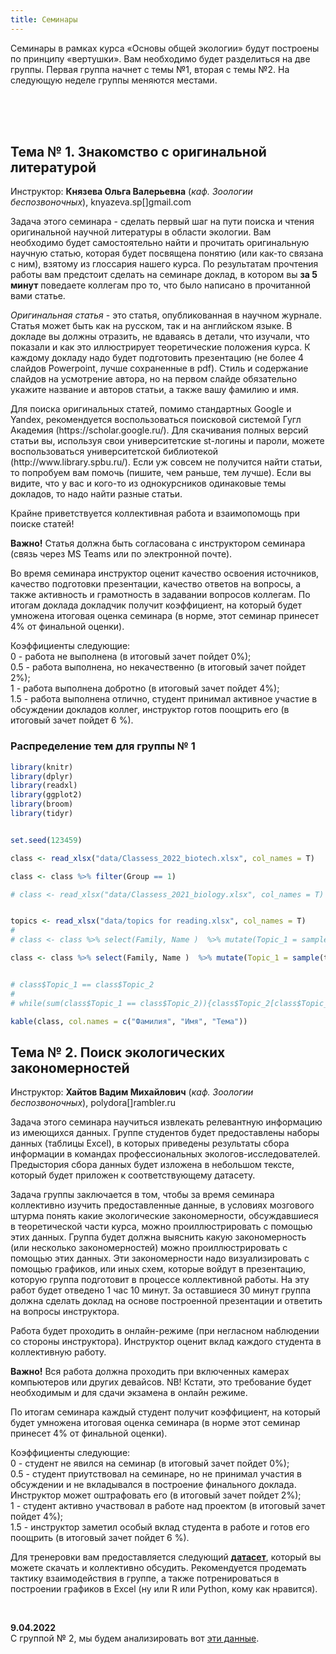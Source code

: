 ```yaml
---
title: Семинары
---
```


```{=html}
<style type="text/css">

td {  /* Table  */
  font-size: 12px;
}
</style>
```

<!-- # Таблица расписания семинаров -->

<!-- **Если вы заметите какие-то накладки и нестыковки, то сразу пишите В. М. Хайтову** -->

<!-- **До начала семинара представители каждой группы должны выйти на связь с преподавателем, чтобы получить инструкции. Следите за объявлениями. Возможно потребуется большая предварительная работа.** -->


<!-- |                                                                                              | Группа 1 | Группа 2 | Группа 3 | Группа 4 | Группа 5 | Группа 6 | Группа 7 | -->
<!-- |----------------------------------------------------------------------------------------------|----------|----------|----------|----------|----------|----------|----------| -->
<!-- | Тема №1 Денис Моисеевич Мирин (Кафедра геоботаники)                                          | 20 окт   | 01 дек   | 24 ноя   | 17 ноя   | 10 ноя   | 03 ноя   | 27 окт   | -->
<!-- | Тема №2 Елена Михайловна Копцева (Кафедра геоботаники)                                       | 27 окт   | 20 окт   | 01 дек   | 24 ноя   | 17 ноя   | 10 ноя   | 03 ноя   | -->
<!-- | Тема №3 Елена Николаевна Чернова и Мария Александровна Сказина (Кафедра прикладной экологии) | 03 ноя   | 27 окт   | 20 окт   | 01 дек   | 24 ноя   | 17 ноя   | 10 ноя   | -->
<!-- | Тема №4 Станислав Игоревич Мельницкий (Кафедра энтомологии)                                  | 10 ноя   | 03 ноя   | 27 окт   | 20 окт   | 01 дек   | 24 ноя   | 17 ноя   | -->
<!-- | Тема №5 Владимр Александрович Крапивин (Главное здание, аудитория уточняется)                | 17 ноя   | 10 ноя   | 03 ноя   | 27 окт   | **08 дек**   | 01 дек   | 24 ноя   | -->
<!-- | Тема №6 Князева Ольга Валерьевна (Главное здание, аудитория уточняется)                      | 24 ноя   | 17 ноя   | 10 ноя   | 03 ноя   | 27 окт   | 20 окт   | 01 дек   | -->
<!-- | Тема №7 Михаил Валерьевич Иванов (Кафедра ихтиологии и гидробиологии)                        | 01 дек   | 24 ноя   | 17 ноя   | 10 ноя   | 03 ноя   | 27 окт   | 20 окт   | -->



<!-- **Внимание!** -->
<!-- Первое занятие по теме № 5 состоится 27 октября! Группа № 5, у вас в среду 20 октября семинара не будет.   -->



<!-- # Списки групп для семинаров -->

<!-- **Важно!** Группы указаны НЕ учебные, а те, на которые вы разделились перед началом курса "Общая экология" -->

<!-- | 1 группа                     | 2 группа                     | 3 группа                      | 4 группа                       | 5 группа                      | 6 группа                 | 7 группа                   | -->
<!-- |------------------------------|------------------------------|-------------------------------|--------------------------------|-------------------------------|--------------------------|----------------------------| -->
<!-- | Колтунова Лидия (4 гр.)      | Потапова София (6 гр.)       | Бабкина Ольга (1 гр.)         | Исхакова Элина (3 гр.)         | Хайретдинова Валерия (8 гр.)  | Петрунина Евгения (6гр)  | Тимофеева Есения (7 гр.)   | -->
<!-- | Демидова Мария (3 гр.)       | Родимцев Александр (6 гр.)   | Анпилогова Екатерина (1 гр.)  | Ландынья Софья (4 гр.)         | Горбова Александра (2 гр.)    | Наумова Диана(6 гр)      | Федосеева Мария (7 гр.)    | -->
<!-- | Пивоваров Егор (6 гр.)       | Чайлян Милена (5 гр.)        | Валевская Диана (2 гр.)       | Медведева Марина (5 гр.)       | Гладова Яна (2 гр.)           | Широких Полина(6 гр)     | Полузеров Савелий (8 гр.)  | -->
<!-- | Малина Елизавета (4 гр)      | Пинковская Екатерина (6 гр.) | Стодольская Алёна (2 гр.)     | Зубкова Ксения (5 гр.)         | Усачева Марья (7 гр.)         | Сагитдинова Камила(6 гр) | Марышева Елизавета (5 гр.) | -->
<!-- | Громова Арина (3 гр.)        | Черненко Елизавета (8 гр.)   | Виноградов Максим (2 гр.)     | Кандаловская Екатерина (3 гр.) | Шарапов Ярослав (8 гр.)       | Павловская Лидия(6 гр)   | Чернышкова Ольга (8 гр)    | -->
<!-- | Нечесанова Ксения (4 гр.)    | Попадич Софья (5 гр.)        | Ведерникова Ирина (2 гр.)     | Иштуганова Валерия (4 гр.)     | Елизавета Авдеенко (1 гр.)    | Матач Дмитрий (4 гр)     | Паршина Юлия (6 гр)        | -->
<!-- | Хасанов Шохрух (8 гр.)       | Шумская Валерия (5 гр.)      | Азарова Марина (1 гр.)        | Давыдова Ксения (3 гр.)        | Лейла Надирова (5 гр.)        | Козлова Антонина (4 гр)  | Трубникова Наталья (7 гр)  | -->
<!-- | Данелия Георгий (3 гр)       | Сафарова Диана (6 гр)        | Альбертина Анастасия (1 гр.)  | Байазыт Камил-Джан  (1 гр.)    | Ильяс Абылай (8 гр.)          | Кузнецова Полина (5 гр.) | Сорокина Эльвира (7 гр)    | -->
<!-- | Чеченева Екатерина (8 гр)    | Вылегжанина Дарья (4гр)      | Аврова Дарья (1 гр.)          | Бйелогрлич Наджа (3 гр.)       | Полина Ваганова (2 гр.)       | Лощинина Надежда (4 гр)  | Фефилова Елизавета (7 гр)  | -->
<!-- | Юзман Анастасия (8 гр)       | Прилуцкий Михаил (6 гр)      | Боева Ксения (2 гр.)          | Кнежевич Тамара (3 гр.)        | Айдар Фаткуллов(7гр.)         | Кадирова Фарида (4 гр)   | Москаленко Мария (5 гр.)   | -->
<!-- | Вдовина Мария (2 гр)         | Моисеенко Евгений (5 гр)     | Гамалея Сергей (2 гр.)        | Земсков Георгий (6 гр.)        | Стрельцова Анастасия(7гр.)    | Кузнецов Сергей (4 гр)   | Малыгина Арина (5 гр.)     | -->
<!-- | Секира Илья (6 гр)           | Мяделец Дмитрий (4 гр)       | Бынзарь Валерия (2 гр.)       | Сухенко Андрей (7гр)           | Кочергина Наталия (4гр)       | Юнусов Артём (8 гр)      | Шалутина Юлия (8гр.)       | -->
<!-- | Пономаренко Елизавета (6 гр) | Дмитриева Евгения(3 гр)      | Водопьянова Екатерина (2 гр.) | Степучев Илья (7 гр.)          | Гончар Алексей (2 гр)         | Защук Варвара (3 гр.)    | Шмидт Ева (8 гр)           | -->
<!-- | Незнаева Александра (3 гр)   | Седнева Александра (5 гр)    | Беляков Даниил (1 гр.)        | Марушко Максим (5 гр.)         | Алиев Тимур (1 гр.)           | Гавриленко Марина(3 гр.) | Терина Екатерина (7 гр)    | -->
<!-- | Ванисов Сергей (3гр.)        | Михеева Марина (5 гр)        | Барашкова Кристина (1 гр.)    | Курячий Дмитрий (4 гр)         | Шипунова Анастасия (8 гр.)    | Шкляр Арсений (8 гр.)    | Фомичева Ангелина(7гр)     | -->
<!-- | Беспалов Николай (2 гр.)     | Граве Платон (3 гр.)         | Арутюнян Александра (1 гр.)   | Дубровский Максим (3 гр.)      |                               |                          | Тарасова Лада(7гр)         | -->

<!-- <br> -->

<!-- <br> -->

<!-- <br> -->

<!-- <br> -->

<!-- <br> -->

<!-- <br> -->

<!-- # **Содержание семинаров и задания** -->

<!-- ## Тема №1.  Функциональная структура сообществ (взаимоотношения организмов) -->

<!-- **Денис Моисеевич Мирин** (*каф. Геоботаники*) mirin_denis[]mail.ru -->

<!-- *Участники семинара идут на кафедру геоботаники  и встречаются с Д. М. Мириным* -->

<!-- - Адрес Кафедры геоботаники: Средний проспект В.О., д.41/43. -->

<!-- *Будут затронуты следующие вопросы* -->

<!-- 1.Разнообразие типов взаимоотношений организмов. Биологические единицы, вступающие в системообразующие взаимоотношения. Индивидуальные и коллективные взаимоотношения. Прямые и опосредованные взаимоотношения. Взаимоотношения внутри одного трофического уровня и между организмами разных трофических уровней. -->

<!-- 2.Взаимодействия с меняющимся эффектом в зависимости силы воздействия. Приспособительные взаимоотношения организмов. Эдификаторы и ассектаторы. Ключевые виды экосистемы. -->

<!-- 3.Конкуренция, ее механизмы, необходимые условия, зависимость эффекта от внешних факторов и начальных условий. Способы выявления эффектов конкуренции. Конкуренция в разных типах сообществ. -->

<!-- 4.Взаимоблагоприятствование и сотрудничество в природе – случайность, экологическое сходство или эколого-биологическая закономерность. -->

<!-- *Что почитать* -->

<!-- Минимальный обязательный список чтения к семинару (на семинаре буду ждать знания этого материала): -->

<!-- 1.Бигон М., Харпер Дж., Таунсенд К. Экология: особи, популяции, сообщества. Т.2. **Глава 18**. -->

<!-- 2.Ипатов В.С., Кирикова Л.А., Мирин Д.М. Геоботаника. Глава 2 (разделы 2.2 – 2.4), **глава 3** -->




<!-- ## Тема   №2  Динамика экосистем: сукцессии и флуктуации -->

<!-- **Елена Михайловна Копцева** (*каф. Геоботаники*) ekoptseva[]hotmail.com -->

<!-- *Участники семинара идут  на кафедру геоботаники и встречаются с Е. М. Копцевой* -->

<!-- - Адрес Кафедры геоботаники: Средний проспект В.О., д.41/43. -->

<!-- *Будут затронуты следующие вопросы* -->

<!-- 1. Причины изменения  экосистем. Циклические и направленные изменения. Виды динамики экосистем. Механизмы динамики экосистем, ее тренды и факторы, изменяющие ее. Влияние природных и антропогенных факторов на организацию и стабильность  экосистем. -->

<!-- 2. Сезонная изменчивость в экосистемах. Изменчивость в разных климатических зонах. Флуктуации. Цикличность экзогенетических процессов как причина флуктуаций. Ритмические погодные изменения и экологическая специфичность видов как причина флуктуаций. -->

<!-- Автогенные сукцессии. Система автогенных сукцессий. -->

<!-- 3. Инициальные сукцессии. Демутации как следствие эндогенеза. Понятие климакса. Роль деструкций в автогенных сукцессиях. Роль человека в сукцессиях. Участие животных. Климакс как динамическая система. -->

<!-- 4. Аллогенные сукцессии. Необратимость аллогенных сукцессий, как следствие экзогенеза. -->

<!-- Экотопические сукцессии. Роль климата, гидрологии, изменения поверхности земли. Способы обнаружения и анализа экотопических сукцессий. -->

<!-- 5. Деструкционные сукцессии. Влияние выпаса скота и сенокошения на сукцессию. -->

<!-- Модели сукцессий на семинарах обсуждаются на конкретных примерах и материалах. Рассматриваются параметры  экосистем, которые можно использовать для описания и оценки их состояния, а также для оценки влияния естественных и антропогенных факторов на  их организацию и стабильность -->

<!-- *Что почитать* -->

<!-- - Бигон М., Харпер Дж., Таунсенд К. Экология. Особи, популяции и сообщества. Том 1, 2. -->

<!-- - Ипатов В. С, Кирикова Л. А., Мирин Д. М.  Геоботаника: Учебник. —СПб.: Изд-во С.-Петерб. ун-та, 2010.  —117 с. (**Глава 7**). -->

<!-- - Онипченко В.Г. Функциональная фитоценология: Синэкология растений. Учебное пособие.М.:КРАСАНД, 2014. – 576 с. (**Глава 9**). -->




<!-- ## Тема   №3 Приспособление водных организмов к среде обитания -->

<!-- **Елена Николаевна Чернова** (*каф. Прикладной экологии*) dollydolly[]mail.ru, e.n.chernova[]yandex.ru -->

<!-- *Участники семинара идут на кафедру прикладной экологии и встречаются с Е. Н. Черновой* -->

<!-- - Адрес Кафедры прикладной экологии: 16-я линия, д.29, 1 этаж. -->

<!-- *Будут затронуты следующие вопросы* -->

<!-- 1.Экологические группы гидробионтов -->

<!-- 2.Типы водных мест обитания -->

<!-- 3.Приспособления организмов к обитанию в толще воды, на дне, в поверхностной пленке воды, на погруженных субстратах -->

<!-- 4.Приспособления организмов к различным типам питания -->

<!-- 5.Приспособления организмов к переживанию неблагоприятных условий среды -->

<!-- 6.Диапазоны толерантности и их использование для оценки качества среды -->

<!-- 7.Биологические индексы для оценки качества водной среды -->

<!-- *Что почитать* -->

<!-- - Методы оценки качества вод по гидробиологическим показателям: учебно-методическая разработка по курсу «Гидробиология»; сост.: О.Ю. Деревенская. – Казань: КФУ, 2015. – 44 с. -->

<!-- - Семерной, В. П. Общая гидробиология : текст лекций / Яросл. гос. ун-т, В. П. Семерной .— Ярославль : ЯрГУ, 2008 .— 184 с. -->

<!-- - Бродский А.К. Краткий курс общей экологии. Учебное пособие. — СПб.: ДЕАН, 2000. - 224 с. -->

<!-- *Опорный глоссарий* -->

<!-- - Экологический фактор – любой нерасчленяемый далее элемент среды, способный оказывать прямое или косвенное влияние на живые организмы хотя бы на протяжении одной из фаз их индивидуального развития [4] -->

<!-- - Экологическая группа - совокупность видов, характеризующаяся сходными потребностями в величине какого-либо экологического фактора и возникшими в результате его воздействия в процессе эволюции сходными признаками, закрепившимися в генотипе -->

<!-- - Лимнофилы – организмы, обитающие в стоячих водах (озерах, прудах, старицах и т.д.) [1] -->

<!-- - Реофилы – организмы, обитающие в текучих водах (реки, ручьи) [1] -->

<!-- - Пелофилы – обитатели илистых грунтов [1] -->

<!-- - Псаммофилы – обитатели песчаных грунтов [1] -->

<!-- - Литофилы – обитатели каменистых грунтов [1] -->

<!-- - Детрит – органические остатки умерших организмов [1] -->

<!-- - Сестон – (от греч. sestos — просеянный), название мелких планктонных организмов и взвешенных в воде неорганических и органических (детрит) частиц, т. е. всё, что улавливается мелкоячеистой планктонной сеткой [3] -->

<!-- - Планктон – организмы, населяющие толщу воды, не способные противостоять силам движения воды. -->

<!-- - Нектон - организмы, населяющие толщу воды, способные противостоять силам движения воды и контролировать своё местоположение в воде благодаря активному движению. -->

<!-- - Бентос – водные организмы, обитающие в грунте или на его поверхности [1] -->

<!-- - Перифитон – водные организмы, обитающие на выступающих участках дна, на камнях, корягах и других погруженных объектах, организмы-обрастатели [1] -->

<!-- - Нейстон - совокупность микроскопических и мелких организмов, прикрепляющихся к поверхностной плёнке воды за счёт силы поверхностного натяжения, передвигающихся по ней сверху (эпинейстон) или снизу (гипонейстон). -->

<!-- - Плейстон – это организмы крупных и средних размеров, часть тела которых погружена в воду, а часть выступает над ней. -->

<!-- - Макрофиты – высшие водные растения и некоторые крупные водоросли [1] -->

<!-- - Стенобионты – виды, особи которых устойчивы лишь к небольшим отклонениям значений фактора от оптимума [4] -->

<!-- - Эврибионты – виды, особи которых способны выдерживать значительные изменения фактора [4] -->

<!-- - Сапробность – (от греч. sapros – гнилой) – характеристика химических и биологических изменений в водной экосистеме при антропогенном загрязнении водоема биогенными и органическими веществами, как правило, не оказывающими токсического воздействия (по Пантле, Буку, 1955, в модификации Сладечека, 1973) [2] -->

<!-- - Трофность – (от греч. trophe – пища, питание) – это характеристика водоема по его биологической продуктивности, обусловленной содержанием биогенных веществ (соединения азота, фосфора и др.) и количественными показателями водных организмов, в первую очередь – автотрофных. -->

<!-- - Видовое разнообразие слагается из двух компонентов: компонента многообразия, связанного с видовым богатством) и выравненности распределения особей между видами. -->

<!-- - Видовое богатство – число видов в сообществе [4] -->

<!-- - Выравненность – равномерность распределения видов по их обилию в сообществе. -->

<!-- - Биоиндикация – метод оценки абиотических и биотических факторов среды обитания при помощи биологических систем (живых организмов) [1]. -->

<!-- - Биоиндикаторы – организмы или сообщества организмов, жизненные функции которых так тесно коррелируют с некоторыми факторами среды, что могут применяться для их оценки [1]. -->

<!-- - Биотестирование – один из приемов исследования в водной токсикологии, который используется для определения степени повреждающего действия химических веществ, потенциально опасных для гидробионтов, в контролируемых экспериментальных или полевых условиях путем регистрации изменений биологически значимых показателей (тест-функций) используемых тест-объектов, с последующей оценкой их состояния в соответствии с выбранным критерием точности [1]. -->

<!-- *Ссылки* -->

<!-- 1. Основы экогеологии, биоиндикации и биотестирования водных экосистем / Под ред. В.В. Куриленко: Учеб.пособие. – СПб.: С.-Петерб. ун-та, 2004. – 448 с. -->

<!-- 2. Бабич С.В., Е.А. Новикова. Оценка состояния пресноводных водоемов. Экологические экскурсии. СПб., 2000. – 17 с. -->

<!-- 3. Биологический энциклопедический словарь Гл. ред. М. С. Гиляров; Редкол.: А. А. Бабаев, Г. Г. Винберг, Г. А. Заварзин и др. — 2-е изд., исправл. — М.: Сов. Энциклопедия, 1986 -->

<!-- 4. Бродский А.К. Общая экология: учебник для студ.высш. учеб. заведений. – М.: Издательский центр «Академия», 2006 – 256 с. -->




<!-- ## Тема   №4 Эволюционные экологические адаптации -->

<!-- **Станислав Игоревич Мельницкий** (*каф. Энтомологии*)  simelnitsky[]gmail.com -->

<!-- *Участники семинара идут на кафедру энтомологии и встречаются  с С. И. Мельницким* -->

<!-- - Адрес Кафедры энтомологии: В здании, где располагается Менделеевский научный центр (надо обогнуть кафедру Генетики). -->

<!-- *Будут затронуты следующие вопросы* -->

<!-- Фенотипическая пластичность как адаптация. Норма реакции организма как характеристика возможностей его фенотипической адаптации к действию экологических факторов. Стратегии фенотипической адаптации организмов к изменению экологических факторов: избегание, конформизм, регуляция, активное изменение среды обитания. Поведенческие адаптивные реакции. Выбор и предпочтение местообитаний у животных. Принцип зональной смены стаций Бей-Биенко. Суточные, лунные и годичные ритмы поведения. Физиологические адаптивные реакции. Акклимация и акклиматизация. Спячка, диапауза и другие сезонные физиологические адаптации. Морфогенетические адаптивные реакции. Полифенизм как защита от хищников, полифенизм, связанный с питанием, миграциями, сезонный полифенизм, социальный полифенизм у общественных насекомых.Различные формы мимикрии. Мюллеровская мимикрия и бейтсовская мимикрия. -->

<!-- *Что почитать* -->

<!-- - Бигон М., Харпер Дж., Таунсенд К. Экология. Особи, популяции и сообщества. Москва. Мир. 1989. Том 1, **С. 57–63, 156–168**. -->

<!-- - Карпентер Г.Д.Х., Форд Э. Б., Мимикрия. Москва-Ленинград. 1935. 109 стр. -->

<!-- - Кипятков В.Е. Мир общественных насекомых. Издательство ЛГУ 1991. **С. 167–201**. -->

<!-- - Риклефс Р. Основы общей экологии. Москва. Мир 1979. **С. 193-211**. -->

<!-- - Иорданский Н. Н. Фенотипическая пластичность организмов и эволюция. Журнал общей биологии 70, № 1, 2009, **С. 3–9**. -->




<!-- ## Тема   №5  Взаимоотношения симбионтов и хозяев -->

<!-- **Владимр Александрович Крапивин**  (*каф. Зоологии беспозвоночных*) tanitolkai[]gmail.com, anya.gonchar[]gmail.com -->

<!-- *Участники семинара идут на кафедру Зоологии позвоночных (**аудитория уточняется**) и встречаются с В. А. Крапивиным и А.Г.Гончар* -->

<!-- - Адрес Кафедры зоологии позвоночных: Главное здание, рядос с аудиторией 143 -->

<!-- *Будут затронуты следующие вопросы* -->

<!-- 1. Понятие симбиотических отношений, их типы и критерии классификации: термины и примеры. Как очертить границы паразитизма. -->

<!-- 2. Взаимодействие симбионтов: понятие вреда, практические способы его оценки. Примеры взаимодействия паразитов и хозяев на уровне особей. -->

<!-- 3. Взаимодействие паразитов и хозяев на популяционном уровне, компенсаторные механизмы и неожиданные эффекты. -->

<!-- 4. Роль паразитов в сообществах. -->

<!-- Вторая половина семинара будет посвящена работе в группах над разбором реального исследования роли паразита в прибрежном сообществе. -->

<!-- **Для подготовки к семинару нужно познакомиться со следующими материалами:** -->

<!-- - Гранович А. И. От систем паразит–хозяин к паразитарным системам. Взаимодействие моллюсков рода Littorina с паразитирующими в них трематодами //Зоологический журнал. – 2016. – Т. 95. – №. 3. – С. 252-266. [pdf](Literature//Granovitch2016.pdf) -->

<!-- - Фокина Н. Н. и др. Оценка липидного состава и некоторых компонентов антиоксидантной системы мидий Mytilus edulis в условиях экспериментального заражения метацеркариями himasthla elongata //Труды Карельского научного центра Российской академии наук. – 2018. – №. 6. [pdf](Literature//Fokina_et_al2018.pdf) -->

<!-- - Приложения к Трудам ЗИН Том 320 (Приложение 4), 2016. К.В. Галактионов (Ред.) Коэволюция паразитов и хозяев.  https://www.zin.ru/journals/trudyzin/doc/vol_320_s4/TZ_320_4_Supplement_Glossary.pdf -->

<!-- Если есть вопросы, то связывайтесь с преподавателями! -->

<!-- *Опорный глоссарий для семинара* -->

<!-- - Комменсализм (commensalism) – симбиоти-ческая ассоциация, безразличная для хозяина, но полезная для симбионта (см. симбиоз) -->

<!-- - Мутуализм (mutualism) – симбиотическая взаимовыгодная ассоциация между симбионтом и хозяином (см. симбиоз, симбионт). -->

<!-- - Облигатный симбионт (obligate symbiont) – как минимум часть жизненного цикла симбионта протекает на/в хозяине (см. симбиоз, симбионт). -->

<!-- - Паразит (parasite) – организм, находящийся в антагонистическом симбиозе с другим живым организмом, которого он использует в качестве источника пищи, среды обитания, и на которого частично или полностью возлагает регуляцию своих отношений с внешней средой (см. сим биоз). -->

<!-- - Паразитоид (parasitoid) – паразитический организм, обязательно вызывающий гибель хозяина (применим преимущественно к насекомым). -->

<!-- - Симбиоз (symbiosis) – облигатная или факультативная форма сожительства двух разноименных организмов. -->

<!-- - Симбионт (symbiont or symbiote) – зависимый член симбиотической ассоциации, использующий ресурс(ы), предоставляемые хозяином (см. симбиоз, хозяин). -->

<!-- - Факультативный симбионт (facultative sym-biont) – весь жизненный цикл симбионта может протекать вне хозяина. -->

<!-- - Хозяин (host) – член симбиотической ассоциации, предоставляющий ресурс симбионту (см. симбиоз, симбионт) -->

<!-- - Приспособленность (fitness) — количественное представление естественного отбора. Например, количество потомков, оставляемых особью. -->

<!-- ## Тема   №6 Температура и живые системы: эксперименты, модели, практическое значение -->

<!-- **Дмитрий Александрович Кучеров** (*каф. Энтомологии*),  cyathus[]yandex.ru -->

<!-- *Участники семинара идут на кафедру генетики (аудитория Г15) и встречаются с Д. А. Кучеровым*

-->

<!-- <!-- - Адрес Кафедры генетики: Рядом с кафедрой ботаники. -->




<!-- **Аудитория уточняется** -->

<!-- *Что почитать*    -->

<!-- - Бигон М., Харпер Дж., Таунсенд К. 1989. Экология. Особи, популяции и сообщества, т. 1. М.: Мир, стр. 65–92. -->

<!-- - Медведков А., 2016. Как глобальное потепление меняет природу сибирской тайги? Природа, №12.  https://elementy.ru/nauchno-populyarnaya_biblioteka/433987/Kak_globalnoe_poteplenie_menyaet_prirodu_sibirskoy_taygi -->

<!-- - Медников Б. М., 1977. Температура как фактор развития. В книге: «Внешняя среда и развивающийся организм», М.: Наука, стр. 7-8 и 12-14. [pdf](Task//Mednikov1977.pdf) -->

<!-- - Шмальгаузен, И. И., 1968. Факторы эволюции. Теория стабилизирующего отбора. М.: Наука, стр. 21-25 и 282-288.      -->

<!-- *Глоссарий* -->

<!-- - Гомойотермные организмы – организмы, поддерживающие относительно постоянную температуру тела, независимо от колебаний температуры в окружающей среде. -->

<!-- - Изотерма — воображаемая линия, соединяющая точки земной или водной поверхности с одной и той же средней температурой за определённый период (чаще всего январь или июль). -->

<!-- - Нижний температурный порог развития – условная температура, ниже которой процессы развития считаются остановившимися.  -->

<!-- - Модификационная (средовая) изменчивость – изменения фенотипа, вызванные действием экологических факторов. -->

<!-- - Норма реакции – характер и пределы изменений фенотипа в зависимости от значения того или иного фактора среды. -->

<!-- - Пойкилотермные организмы – организмы, температура тела которых изменяется вслед за колебаниями температуры окружающей среды. -->

<!-- - Сумма градусо-дней (сумма «эффективных температур») – сумма среднесуточных температур, превышающих нижний порог, необходимая организму для достижения определённой стадии развития (цветения растений, окукливания личинок насекомых и т.п.). Обратная величина коэффициента термолабильности. -->

<!-- - Термолабильность – свойство организмов изменять скорость жизненных процессов при изменении температуры. -->

<!-- - Фенотипическая пластичность – способность организма отвечать на воздействия и сигналы окружающей среды изменениями своей структуры, состояния, физиологии, движения и поведения. -->

<!-- - Эктотермы – организмы, температура тела которых в основном зависит от внешних источников тепла. -->

<!-- - Эндотермы – организмы, температура тела которых в основном зависит от внутренней теплопродукции. -->

<!-- **Задание для подготовки к семинару** -->

<!-- Группа должна разделиться на две более или менее равные по численности команды. Каждая команда берет одно из практических заданий, которые описаны в файле [Задания по теме 6.docx](Task//Задания по теме 6.docx)  -->

<!-- - [Задание](Task//Задания по теме 6.docx) -->

<!-- - [Данные для работы](Task//Thermal_database.xls) -->

<!-- Внимание! Желательно результаты работы принести на флэшке, а еще лучше послать эти результаты накануне семнара Дмитрию Александровичу. -->

<!-- Не бойтесь выходить на связь с преподавателем! Хорошая работа на семинарах принесет повышение оценки за контрльные и домашние работы. -->


<!-- ## Тема   №6 Знакомство с оригинальной литературой -->

<!-- **Князева Ольга Валерьевна** (*каф. Зоологии беспозвоночных*),  knyazeva.sp[]gmail.com -->

<!-- *Участники семинара идут в главное здание (аудитория уточняется) и встречаются с О. В. Князевой* -->


<!-- Задача этого семинара - сделать первый шаг на пути поиска и чтения оригинальной научной литературы в области экологии. Вам необходимо будет самостоятельно найти и  прочитать оригинальную научную статью (на любом языке), которая будет посвящена понятию (или как-то связана с ним), взятому из глоссария нашего курса. По результатам прочтения работы  вам предстоит сделать  на семинаре доклад, в котором вы **за 5 минут** поведаете коллегам про то, что было написано в прочитанной вами статье.   -->

<!-- Оригинальная статья - это статья, опубликованная в научном журнале. Статья может быть как на русском, так и на английском языке. В докладе вы должны отразить, не вдаваясь в детали, что изучали, что показали и как это иллюстрирует теоретические положения курса. К каждому докладу надо будет подготовить презентацию (не более 4 слайдов Powerpoint, лучше сохраненные в pdf). Стиль и содержание слайдов на усмотрение автора, но на первом слайде обязательно укажите название работы и вашу фамилию и имя. Накануне семинара вы должны выслать преподавателю свои презентации на его электронный адрес (обязательно укажите тему (subject) письма «доклад на семинаре по экологии»).  -->

<!-- Для поиска оригинальных статей, помимо стандартных Google и Yandex, рекомендуется воспользоваться поисковой системой Гугл Академия (https://scholar.google.ru/). Для скачивания полных версий статьи вы, используя свои университетские st-логины и пароли, можете воспользоваться университетской библиотекой (http://www.library.spbu.ru/). Если уж совсем не получится найти статьи, то попробуем вам помочь (пишите, чем раньше, тем лучше).  Если вы видите, что у вас одинаковые темы докладов, то надо найти разные статьи.     -->
<!-- Крайне приветствуется коллективная работа и взаимопомощь при поиске статей!  -->

<!-- Вот таблица с распределением тем. -->

<!-- ### Распределение тем докладов -->

<!-- ```{r, echo=FALSE, message=FALSE} -->
<!-- library(knitr) -->
<!-- library(dplyr) -->
<!-- library(readxl) -->
<!-- library(ggplot2) -->
<!-- library(broom) -->
<!-- library(tidyr) -->


<!-- set.seed(123459) -->

<!-- # class <- read_xlsx("data/Classess_2021_biotech.xlsx", col_names = T) -->

<!-- class <- read_xlsx("data/Classess_2021_biology.xlsx", col_names = T) -->


<!-- topics <- read_xlsx("data/topics for reading.xlsx", col_names = T) -->
<!-- #  -->
<!-- # class <- class %>% select(Family, Name )  %>% mutate(Topic_1 = sample(topics$Term, nrow(class)), Topic_2 = sample(topics$Term, nrow(class))) -->

<!-- class <- class %>% select(Family, Name )  %>% mutate(Topic_1 = sample(topics$Term, nrow(class), replace = T)) -->


<!-- # class$Topic_1 == class$Topic_2 -->
<!-- #  -->
<!-- # while(sum(class$Topic_1 == class$Topic_2)){class$Topic_2[class$Topic_1 == class$Topic_2] <- sample(topics$Term,1)} -->

<!-- kable(class, col.names = c("Фамилия", "Имя", "Тема")) -->

<!-- ``` -->







<!-- ## Тема   № 7. Экологическая емкость экосистемы -->

<!-- **Михаил Валерьевич Иванов** (каф. ихтиологии и гидробиологии) ivmisha[]gmail.com -->

<!-- *Участники семинара встречаются с М.В. Ивановым на каф. ихтиологии и гидробиологии.* -->

<!-- *Адрес кафедры ихтиологии и гидробиологии: 16 линия ВО, д. 29. Через двор на 3 этаж в гидробиологический музей*. -->

<!-- Будем обсуждать создание устойчивых хозяйств аквакультуры и «вписывать» аквакультуру в экосистему акватории -->

<!-- Ключевые слова: аквакультура, экологическая емкость, абиотические  и биотические факторы, гидрологические характеристики, сапробное загрязнение, «красные приливы», -->

<!-- Затронем вопросы -->

<!-- Экологическая емкость акватории. -->

<!-- Оценка гидрологических характеристик акватории (площадь, объем, рельеф дна, характеристика течений, пикноклины, водообмен на разных горизонтах) -->

<!-- Оценка биологических характеристик акватории (видовое разнообразие, потенциальная кормовая база, наличие возможных конкурентов, хищников, паразитов) -->

<!-- Оценка воздействия аквакультуры на экосистему акватории. Расчет внешней нагрузки на кормовую базу (выращивание на естественных и искусственных кормах). Объем выращиваемых гидробионтов, характеристика их рациона, продукции, ассимиляции, выделения. Загрязнение от аквакультуры -->

<!-- Оценка воздействия окружающей среды на аквакультуру. Хищничество, паразитизм, возникновение негативных химических факторов как ответ на сапробное загрязнение (заморы, «красные приливы») -->

<!-- Выделение ключевых факторов ограничивающих масштаб аквакультуры в данной акватории -->





<!-- Версия для биотехнологов -->

Семинары в рамках курса «Основы общей экологии» будут построены по принципу «вертушки». Вам необходимо будет разделиться на две группы. Первая группа начнет с темы №1, вторая с темы №2. На следующую неделе группы меняются местами. 


<br>
<br>
<br>


##  Тема № 1. **Знакомство с оригинальной литературой**

Инструктор: **Князева Ольга Валерьевна** (*каф. Зоологии беспозвоночных*),  knyazeva.sp[]gmail.com


Задача этого семинара - сделать первый шаг на пути поиска и чтения оригинальной научной литературы в области экологии. Вам необходимо будет самостоятельно найти и  прочитать оригинальную научную статью, которая будет посвящена понятию (или как-то связана с ним), взятому из глоссария нашего курса. По результатам прочтения работы  вам предстоит сделать  на семинаре доклад, в котором вы **за 5 минут** поведаете коллегам про то, что было написано в прочитанной вами статье.

*Оригинальная статья* - это статья, опубликованная в научном журнале. Статья может быть как на русском, так и на английском языке. В докладе вы должны отразить, не вдаваясь в детали, что изучали, что показали и как это иллюстрирует теоретические положения курса. К каждому докладу надо будет подготовить презентацию (не более 4 слайдов Powerpoint, лучше сохраненные в pdf). Стиль и содержание слайдов на усмотрение автора, но на первом слайде обязательно укажите название и авторов статьи, а также вашу фамилию и имя. 

<!-- Накануне семинара вы должны выслать преподавателю свои презентации на его электронный адрес (обязательно укажите тему (subject) письма «доклад на семинаре по экологии») или отправить ее через систему MS Teams. -->

Для поиска оригинальных статей, помимо стандартных Google и Yandex, рекомендуется воспользоваться поисковой системой Гугл Академия (https://scholar.google.ru/).  Для скачивания полных версий статьи вы, используя свои университетские st-логины и пароли, можете воспользоваться университетской библиотекой (http://www.library.spbu.ru/). Если уж совсем не получится найти статьи, то попробуем вам помочь (пишите, чем раньше, тем лучше).  Если вы видите, что у вас и кого-то из однокурсников одинаковые темы докладов, то надо найти разные статьи.

Крайне приветствуется коллективная работа и взаимопомощь при поиске статей!

**Важно!** Статья должна быть согласована с инструктором семинара (связь через MS Teams или по электронной почте).

Во время семинара инструктор оценит качество освоения источников, качество подготовки презентации, качество ответов на вопросы, а также активность и грамотность в задавании вопросов коллегам. По итогам доклада докладчик получит коэффициент, на который будет умножена итоговая оценка семинара (в норме, этот семинар принесет 4% от финальной оценки). 

Коэффициенты следующие:   
0 - работа не выполнена (в итоговый зачет пойдет 0%);    
0.5 - работа выполнена, но некачественно (в итоговый зачет пойдет 2%);     
1  - работа выполнена добротно (в итоговый зачет пойдет 4%);      
1.5 - работа выполнена отлично, студент принимал активное участие в обсуждении докладов коллег, инструктор готов поощрить его (в итоговый зачет пойдет 6 %).




<!-- *Участники семинара идут в главное здание (аудитория уточняется) и встречаются с О. В. Князевой* -->



### Распределение тем для группы № 1

```r
library(knitr)
library(dplyr)
library(readxl)
library(ggplot2)
library(broom)
library(tidyr)


set.seed(123459)

class <- read_xlsx("data/Classess_2022_biotech.xlsx", col_names = T)

class <- class %>% filter(Group == 1)

# class <- read_xlsx("data/Classess_2021_biology.xlsx", col_names = T)


topics <- read_xlsx("data/topics for reading.xlsx", col_names = T)
#
# class <- class %>% select(Family, Name )  %>% mutate(Topic_1 = sample(topics$Term, nrow(class)), Topic_2 = sample(topics$Term, nrow(class)))

class <- class %>% select(Family, Name )  %>% mutate(Topic_1 = sample(topics$Term, nrow(class), replace = T))


# class$Topic_1 == class$Topic_2
#
# while(sum(class$Topic_1 == class$Topic_2)){class$Topic_2[class$Topic_1 == class$Topic_2] <- sample(topics$Term,1)}

kable(class, col.names = c("Фамилия", "Имя", "Тема"))

```






##  Тема № 2. **Поиск экологических закономерностей**

Инструктор: **Хайтов Вадим Михайлович** (*каф. Зоологии беспозвоночных*),  polydora[]rambler.ru


Задача этого семинара научиться извлекать релевантную информацию из имеющихся данных. Группе студентов будет предоставлены наборы данных (таблицы Excel), в которых приведены результаты сбора информации в командах профессиональных экологов-исследователей. Предыстория сбора данных будет изложена в небольшом тексте, который будет приложен к соответствующему датасету. 

Задача группы заключается в том, чтобы за время семинара коллективно изучить предоставленные данные, в условиях мозгового штурма понять какие экологические закономерности, обсуждавшиеся в теоретической части курса, можно проиллюстрировать с помощью этих данных. Группа будет должна выяснить какую закономерность (или несколько закономерностей) можно проиллюстрировать с помощью этих данных. Эти закономерности надо визуализировать с помощью графиков, или иных схем, которые войдут в презентацию, которую группа подготовит в процессе коллективной работы. На эту работ будет отведено 1 час 10 минут. За оставшиеся 30 минут группа должна сделать доклад на основе построенной презентации и ответить на вопросы инструктора. 

Работа будет проходить в онлайн-режиме (при негласном наблюдении со стороны инструктора). Инструктор оценит вклад каждого студента в коллективную работу. 

**Важно!** Вся работа должна проходить при включенных камерах компьютеров или других девайсов. NB! Кстати, это требование будет необходимым и для сдачи экзамена в онлайн режиме.  

По итогам семинара каждый студент получит коэффициент, на который будет умножена итоговая оценка семинара (в норме этот семинар принесет 4% от финальной оценки).

Коэффициенты следующие:   
0 - студент не явился на семинар (в итоговый зачет пойдет 0%);     
0.5 - студент приутствовал на семинаре, но не принимал участия в обсуждении и не вкладывался в построение финального доклада. Инструктор может оштрафовать его (в итоговый зачет пойдет 2%);     
1 - студент активно участвовал в работе над проектом (в итоговый зачет пойдет 4%);     
1.5 - инструктор заметил особый вклад студента в работе и готов его поощрить (в итоговый зачет пойдет 6 %).


Для тренеровки вам предоставляется следующий [**датасет**](data/butterfly.xlsx), который вы можете скачать и коллективно обсудить. Рекомендуется продeмать тактику взаимодействия в группе, а также потренироваться в построении графиков в Excel (ну или R или Python, кому как нравится). 

<br>

**9.04.2022**   
C группой № 2, мы будем анализировать вот [эти данные](data/Mytilus data.xlsx).


  
